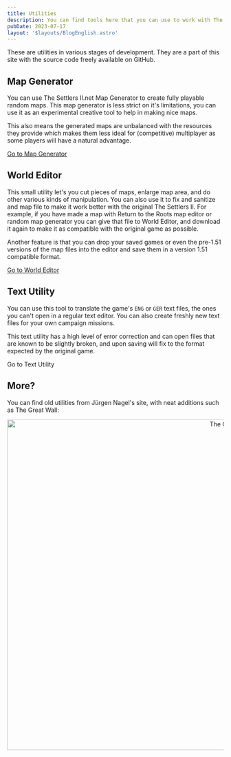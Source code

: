 ```yaml
---
title: Utilities
description: You can find tools here that you can use to work with The Settlers II or Return to the Roots game files.
pubDate: 2023-07-17
layout: '$layouts/BlogEnglish.astro'
---
```



These are utilities in various stages of development. They are a part of this site with the source code freely available
on <Link href="https://github.com/Merri/settlers">GitHub</Link>.

## Map Generator

You can use The Settlers II.net Map Generator to create fully playable random maps. This map generator is less strict on
it's limitations, you can use it as an experimental creative tool to help in making nice maps.

This also means the generated maps are unbalanced with the resources they provide which makes them less ideal for
(competitive) multiplayer as some players will have a natural advantage.

<div class={inlineFlex}>
	<a href="/map-generator">Go to Map Generator</a>
	<Icon href="/icons/chevron-right.svg" />
</div>

## World Editor

This small utility let's you cut pieces of maps, enlarge map area, and do other various kinds of manipulation. You can
also use it to fix and sanitize and map file to make it work better with the original The Settlers II. For example, if
you have made a map with Return to the Roots map editor or random map generator you can give that file to World Editor,
and download it again to make it as compatible with the original game as possible.

Another feature is that you can drop your saved games or even the pre-1.51 versions of the map files into the editor and
save them in a version 1.51 compatible format.

<div class={inlineFlex}>
	<a href="/world-editor">Go to World Editor</a>
	<Icon href="/icons/chevron-right.svg" />
</div>

## Text Utility

You can use this tool to translate the game's `ENG` or `GER` text files, the ones you can't open in a regular text
editor. You can also create freshly new text files for your own campaign missions.

This text utility has a high level of error correction and can open files that are known to be slightly broken, and upon
saving will fix to the format expected by the original game.

<div class={inlineFlex}>
	<Link href="https://codesandbox-astro-solidjs-playground.vercel.app/settlers2Text">Go to Text Utility</Link>
	<Icon href="/icons/chevron-right.svg" />
</div>

## More?

You can find old utilities from <Link hreflang="de" href="http://www.jnsoftware.de/Siedler2/home.htm">Jürgen Nagel's site</Link>, with neat additions such as The Great Wall:

<div style="text-align: center;">
	<img alt="The Great Wall" src="/assets/2022-04-09_The_Great_Wall.png" width="1024" height="768" loading="lazy" />
</div>

